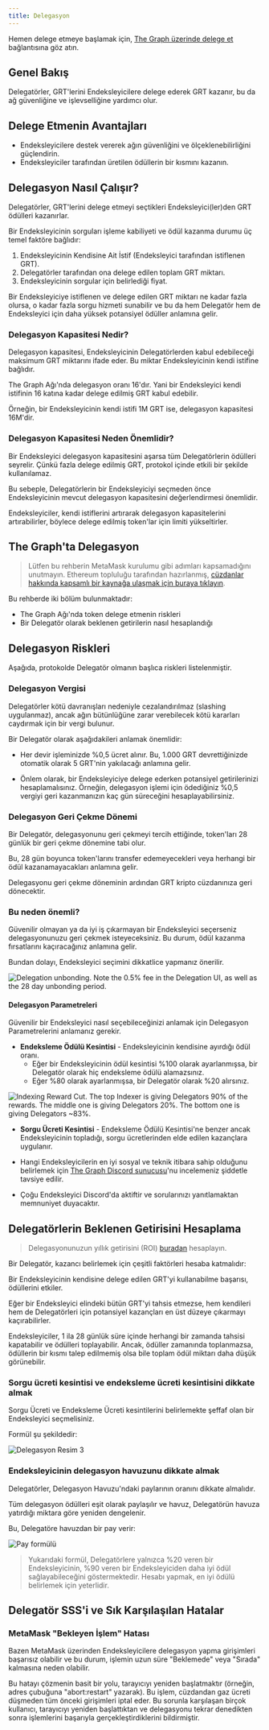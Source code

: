 ```yaml
---
title: Delegasyon
---
```


Hemen delege etmeye başlamak için, [The Graph üzerinde delege et](https://thegraph.com/explorer/delegate?chain=arbitrum-one) bağlantısına göz atın.

## Genel Bakış

Delegatörler, GRT'lerini Endeksleyicilere delege ederek GRT kazanır, bu da ağ güvenliğine ve işlevselliğine yardımcı olur.

<VideoEmbed title="What is Delegating?" youtube="VACg8bitnVc" />

## Delege Etmenin Avantajları

- Endeksleyicilere destek vererek ağın güvenliğini ve ölçeklenebilirliğini güçlendirin.
- Endeksleyiciler tarafından üretilen ödüllerin bir kısmını kazanın.

## Delegasyon Nasıl Çalışır?

Delegatörler, GRT'lerini delege etmeyi seçtikleri Endeksleyici(ler)den GRT ödülleri kazanırlar.

Bir Endeksleyicinin sorguları işleme kabiliyeti ve ödül kazanma durumu üç temel faktöre bağlıdır:

1. Endeksleyicinin Kendisine Ait İstif (Endeksleyici tarafından istiflenen GRT).
2. Delegatörler tarafından ona delege edilen toplam GRT miktarı.
3. Endeksleyicinin sorgular için belirlediği fiyat.

Bir Endeksleyiciye istiflenen ve delege edilen GRT miktarı ne kadar fazla olursa, o kadar fazla sorgu hizmeti sunabilir ve bu da hem Delegatör hem de Endeksleyici için daha yüksek potansiyel ödüller anlamına gelir.

### Delegasyon Kapasitesi Nedir?

Delegasyon kapasitesi, Endeksleyicinin Delegatörlerden kabul edebileceği maksimum GRT miktarını ifade eder. Bu miktar Endeksleyicinin kendi istifine bağlıdır.

The Graph Ağı'nda delegasyon oranı 16'dır. Yani bir Endeksleyici kendi istifinin 16 katına kadar delege edilmiş GRT kabul edebilir.

Örneğin, bir Endeksleyicinin kendi istifi 1M GRT ise, delegasyon kapasitesi 16M'dir.

### Delegasyon Kapasitesi Neden Önemlidir?

Bir Endeksleyici delegasyon kapasitesini aşarsa tüm Delegatörlerin ödülleri seyrelir. Çünkü fazla delege edilmiş GRT, protokol içinde etkili bir şekilde kullanılamaz.

Bu sebeple, Delegatörlerin bir Endeksleyiciyi seçmeden önce Endeksleyicinin mevcut delegasyon kapasitesini değerlendirmesi önemlidir.

Endeksleyiciler, kendi istiflerini artırarak delegasyon kapasitelerini artırabilirler, böylece delege edilmiş token'lar için limiti yükseltirler.

## The Graph'ta Delegasyon

<VideoEmbed title="How to Acquire GRT" youtube="HVyIrMcNu7I" />

> Lütfen bu rehberin MetaMask kurulumu gibi adımları kapsamadığını unutmayın. Ethereum topluluğu tarafından hazırlanmış, [cüzdanlar hakkında kapsamlı bir kaynağa ulaşmak için buraya tıklayın](https://ethereum.org/en/wallets/).

Bu rehberde iki bölüm bulunmaktadır:

- The Graph Ağı'nda token delege etmenin riskleri
- Bir Delegatör olarak beklenen getirilerin nasıl hesaplandığı

## Delegasyon Riskleri

Aşağıda, protokolde Delegatör olmanın başlıca riskleri listelenmiştir.

### Delegasyon Vergisi

Delegatörler kötü davranışları nedeniyle cezalandırılmaz (slashing uygulanmaz), ancak ağın bütünlüğüne zarar verebilecek kötü kararları caydırmak için bir vergi bulunur.

Bir Delegatör olarak aşağıdakileri anlamak önemlidir:

- Her devir işleminizde %0,5 ücret alınır. Bu, 1.000 GRT devrettiğinizde otomatik olarak 5 GRT'nin yakılacağı anlamına gelir.

- Önlem olarak, bir Endeksleyiciye delege ederken potansiyel getirilerinizi hesaplamalısınız. Örneğin, delegasyon işlemi için ödediğiniz %0,5 vergiyi geri kazanmanızın kaç gün süreceğini hesaplayabilirsiniz.

### Delegasyon Geri Çekme Dönemi

Bir Delegatör, delegasyonunu geri çekmeyi tercih ettiğinde, token'ları 28 günlük bir geri çekme dönemine tabi olur.

Bu, 28 gün boyunca token'larını transfer edemeyecekleri veya herhangi bir ödül kazanamayacakları anlamına gelir.

Delegasyonu geri çekme döneminin ardından GRT kripto cüzdanınıza geri dönecektir.

### Bu neden önemli?

Güvenilir olmayan ya da iyi iş çıkarmayan bir Endeksleyici seçerseniz delegasyonunuzu geri çekmek isteyeceksiniz. Bu durum, ödül kazanma fırsatlarını kaçıracağınız anlamına gelir.

Bundan dolayı, Endeksleyici seçimini dikkatlice yapmanız önerilir.

![Delegation unbonding. Note the 0.5% fee in the Delegation UI, as well as the 28 day unbonding period.](/img/Delegation-Unbonding.png)

#### Delegasyon Parametreleri

Güvenilir bir Endeksleyici nasıl seçebileceğinizi anlamak için Delegasyon Parametrelerini anlamanız gerekir.

- **Endeksleme Ödülü Kesintisi** - Endeksleyicinin kendisine ayırdığı ödül oranı.
  - Eğer bir Endeksleyicinin ödül kesintisi %100 olarak ayarlanmışsa, bir Delegatör olarak hiç endeksleme ödülü alamazsınız.
  - Eğer %80 olarak ayarlanmışsa, bir Delegatör olarak %20 alırsınız.

![Indexing Reward Cut. The top Indexer is giving Delegators 90% of the rewards. The middle one is giving Delegators 20%. The bottom one is giving Delegators ~83%.](/img/Indexing-Reward-Cut.png)

- **Sorgu Ücreti Kesintisi** - Endeksleme Ödülü Kesintisi'ne benzer ancak Endeksleyicinin topladığı, sorgu ücretlerinden elde edilen kazançlara uygulanır.

- Hangi Endeksleyicilerin en iyi sosyal ve teknik itibara sahip olduğunu belirlemek için [The Graph Discord sunucusu](https://discord.gg/graphprotocol)'nu incelemeniz şiddetle tavsiye edilir.

- Çoğu Endeksleyici Discord'da aktiftir ve sorularınızı yanıtlamaktan memnuniyet duyacaktır.

## Delegatörlerin Beklenen Getirisini Hesaplama

> Delegasyonunuzun yıllık getirisini (ROI) [buradan](https://thegraph.com/explorer/delegate?chain=arbitrum-one) hesaplayın.

Bir Delegatör, kazancı belirlemek için çeşitli faktörleri hesaba katmalıdır:

Bir Endeksleyicinin kendisine delege edilen GRT'yi kullanabilme başarısı, ödüllerini etkiler.

Eğer bir Endeksleyici elindeki bütün GRT'yi tahsis etmezse, hem kendileri hem de Delegatörleri için potansiyel kazançları en üst düzeye çıkarmayı kaçırabilirler.

Endeksleyiciler, 1 ila 28 günlük süre içinde herhangi bir zamanda tahsisi kapatabilir ve ödülleri toplayabilir. Ancak, ödüller zamanında toplanmazsa, ödüllerin bir kısmı talep edilmemiş olsa bile toplam ödül miktarı daha düşük görünebilir.

### Sorgu ücreti kesintisi ve endeksleme ücreti kesintisini dikkate almak

Sorgu Ücreti ve Endeksleme Ücreti kesintilerini belirlemekte şeffaf olan bir Endeksleyici seçmelisiniz.

Formül şu şekildedir:

![Delegasyon Resim 3](/img/Delegation-Reward-Formula.png)

### Endeksleyicinin delegasyon havuzunu dikkate almak

<VideoEmbed title="How to Choose the Right Indexer for Your Delegation" youtube="G0HyUZ0m_Q8" />

Delegatörler, Delegasyon Havuzu'ndaki paylarının oranını dikkate almalıdır.

Tüm delegasyon ödülleri eşit olarak paylaşılır ve havuz, Delegatörün havuza yatırdığı miktara göre yeniden dengelenir.

Bu, Delegatöre havuzdan bir pay verir:

![Pay formülü](/img/Share-Forumla.png)

> Yukarıdaki formül, Delegatörlere yalnızca %20 veren bir Endeksleyicinin, %90 veren bir Endeksleyiciden daha iyi ödül sağlayabileceğini göstermektedir. Hesabı yapmak, en iyi ödülü belirlemek için yeterlidir.

## Delegatör SSS'i ve Sık Karşılaşılan Hatalar

### MetaMask "Bekleyen İşlem" Hatası

Bazen MetaMask üzerinden Endeksleyicilere delegasyon yapma girişimleri başarısız olabilir ve bu durum, işlemin uzun süre "Beklemede" veya "Sırada" kalmasına neden olabilir.

Bu hatayı çözmenin basit bir yolu, tarayıcıyı yeniden başlatmaktır (örneğin, adres çubuğuna "abort:restart" yazarak). Bu işlem, cüzdandan gaz ücreti düşmeden tüm önceki girişimleri iptal eder. Bu sorunla karşılaşan birçok kullanıcı, tarayıcıyı yeniden başlattıktan ve delegasyonu tekrar denedikten sonra işlemlerini başarıyla gerçekleştirdiklerini bildirmiştir.
